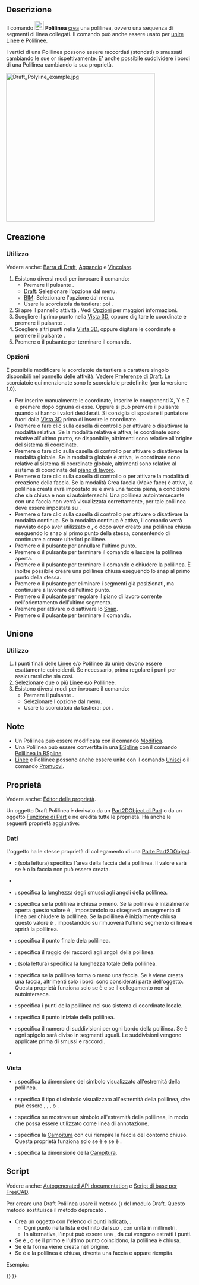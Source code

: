 <languages/>

{{Docnav/it
|[[Draft_Line/it|Linea]]
|[[Draft_Fillet/it|Raccordo]]
|[[Draft_Workbench/it|Draft]]
|IconL=Draft_Line.svg 
|IconR=Draft_Fillet.svg
|IconC=Workbench_Draft.svg
}}

{{GuiCommand/it
|Name=Draft Wire
|Name/it=Draft Polilinea
|MenuLocation=Drafting → Polilinea<br>2D Drafting → Polilinea
|Workbenches=[[Draft_Workbench/it|Draft]], [[BIM_Workbench/it|BIM]]
|Shortcut={{KEY|P}} {{KEY|L}}
|Version=0.7
|SeeAlso=[[Draft_Line/it|Draft Linea]], [[Draft_BSpline/it|Draft BSpline]]
}}

<span id="Description"></span>
==Descrizione== 

Il comando [[Image:Draft_Wire.svg|24px]] '''Polilinea''' [[#Create|crea]] una polilinea, ovvero una sequenza di segmenti di linea collegati. Il comando può anche essere usato per [[#Join|unire]] [[Draft_Line/it|Linee]] e Polilinee.

I vertici di una Polilinea possono essere raccordati (stondati) o smussati cambiando le sue {{PropertyData|Fillet Radius}} or {{PropertyData|Chamfer Size}} rispettivamente. E' anche possibile suddividere i bordi di una Polilinea cambiando la sua {{PropertyData|Subdivisions}} proprietà.

[[Image:Draft_Polyline_example.jpg|400px]]
{{Caption|Polilinea definita da più punti}}

<span id="Create"></span>
==Creazione==

<span id="Usage"></span>
===Utilizzo===

Vedere anche: [[Draft_Tray/it|Barra di Draft]], [[Draft_Snap/it|Aggancio]] e [[Draft_Constrain/it|Vincolare]].

# Esistono diversi modi per invocare il comando:
#* Premere il pulsante {{Button|[[Image:Draft_Wire.svg|16px]] [[Draft_Wire/it|Polilinea]]}}.
#* [[Draft_Workbench/it|Draft]]: Selezionare l'opzione {{MenuCommand|Drafting → [[Image:Draft_Wire.svg|16px]] Polilinea}} dal menu.
#* [[BIM_Workbench/it|BIM]]: Selezionare l'opzione {{MenuCommand|2D Drafting → [[Image:Draft_Wire.svg|16px]] Polilinea}} dal menu.
#* Usare la scorciatoia da tastiera: {{KEY|P}} poi {{KEY|L}}.
# Si apre il pannello attività {{MenuCommand|Polilinea}}. Vedi [[#Options|Opzioni]] per maggiori informazioni.
# Scegliere il primo punto nella [[3D_view/it|Vista 3D]], oppure digitare le coordinate e premere il pulsante {{Button|[[Image:Draft_AddPoint.svg|16px]] Inserisci punto}}.
# Scegliere altri punti nella [[3D_view/it|Vista 3D]], oppure digitare le coordinate e premere il pulsante {{Button|[[Image:Draft_AddPoint.svg|16px]] Inserisci punto}}.
# Premere {{KEY|Esc}} o il pulsante {{Button|Chiudi}} per terminare il comando.

<span id="Options"></span>
===Opzioni===

<div class="mw-translate-fuzzy">
È possibile modificare le scorciatoie da tastiera a carattere singolo disponibili nel pannello delle attività. Vedere [[Draft_Preferences/it|Preferenze di Draft]]. Le scorciatoie qui menzionate sono le scorciatoie predefinite (per la versione 1.0).
</div>

* Per inserire manualmente le coordinate, inserire le componenti X, Y e Z e premere {{KEY|Enter}} dopo ognuna di esse. Oppure si può premere il pulsante {{Button|[[Image:Draft_AddPoint.svg|16px]] Inserisci punto}} quando si hanno i valori desiderati. Si consiglia di spostare il puntatore fuori dalla [[3D_view/it|Vista 3D]] prima di inserire le coordinate.
* Premere {{KEY|R}} o fare clic sulla casella di controllo {{MenuCommand|Relativo}} per attivare o disattivare la modalità relativa. Se la modalità relativa è attiva, le coordinate sono relative all'ultimo punto, se disponibile, altrimenti sono relative all'origine del sistema di coordinate.
* Premere {{KEY|G}} o fare clic sulla casella di controllo {{MenuCommand|Globale}} per attivare o disattivare la modalità globale. Se la modalità globale è attiva, le coordinate sono relative al sistema di coordinate globale, altrimenti sono relative al sistema di coordinate del [[Draft_SelectPlane/it|piano di lavoro]].
* Premere {{KEY|F}} o fare clic sulla casella di controllo {{MenuCommand|Riempimento}}{{VersionNoteMinus/it|1.0}} o {{MenuCommand|Crea faccia}}{{VersionNote/it|1.1}} per attivare la modalità di creazione della faccia. Se la modalità Crea faccia (Make face) è attiva, la polilinea creata avrà {{PropertyData|Make Face}} impostato su {{TRUE}} e avrà una faccia piena, a condizione che sia chiusa e non si autointersechi. Una polilinea autointersecante con una faccia non verrà visualizzata correttamente, per tale polilinea {{PropertyData|Make Face}} deve essere impostata su {{FALSE}}.
* Premere {{KEY|N}} o fare clic sulla casella di controllo {{MenuCommand|Continua}} per attivare o disattivare la modalità continua. Se la modalità continua è attiva, il comando verrà riavviato dopo aver utilizzato {{Button|[[Image:Draft_FinishLine.svg|16px]] Fine}} o {{Button|[[Image:Draft_CloseLine.svg|16px]] Chiudi}}, o dopo aver creato una polilinea chiusa eseguendo lo snap al primo punto della stessa, consentendo di continuare a creare ulteriori polilinee.
* Premere {{KEY|/}} o il pulsante {{Button|[[Image:Draft_UndoLine.svg|16px]] Annulla}} per annullare l'ultimo punto.
* Premere {{KEY|A}} o il pulsante {{Button|[[Image:Draft_FinishLine.svg|16px]] Fine}} per terminare il comando e lasciare la polilinea aperta.
* Premere {{KEY|O}} o il pulsante {{Button|[[Image:Draft_CloseLine.svg|16px]] Chiudi}} per terminare il comando e chiudere la polilinea. È inoltre possibile creare una polilinea chiusa eseguendo lo snap al primo punto della stessa.
* Premere {{KEY|W}} o il pulsante {{Button|[[Image:Draft Wipe.svg|16px]] Pulisci}} per eliminare i segmenti già posizionati, ma continuare a lavorare dall'ultimo punto.
* Premere {{KEY|U}} o il pulsante {{Button|[[Image:Draft SelectPlane.svg|16px]] [[Draft_SelectPlane/it|Imposta il piano di lavoro]]}} per regolare il piano di lavoro corrente nell'orientamento dell'ultimo segmento.
* Premere {{KEY|S}} per attivare o disattivare lo [[Draft_Snap/it|Snap]].
* Premere {{KEY|Esc}} o il pulsante {{Button|Chiudi}} per terminare il comando.

<span id="Join"></span>
==Unione==

<span id="Usage"></span>
===Utilizzo===

# I punti finali delle [[Draft_Line/it|Linee]] e/o Polilinee da unire devono essere esattamente coincidenti. Se necessario, prima regolare i punti per assicurarsi che sia così.
# Selezionare due o più [[Draft_Line/it|Linee]] e/o Polilinee.
# Esistono diversi modi per invocare il comando:
#* Premere il pulsante {{Button|[[Image:Draft_Wire.svg|16px]] [[Draft_Wire/it|Polilinea]]}}.
#* Selezionare l'opzione {{MenuCommand|Drafting → [[Image:Draft_Wire.svg|16px]] Polilinea}} dal menu.
#* Usare la scorciatoia da tastiera: {{KEY|P}} poi {{KEY|L}}.

<span id="Notes"></span>
==Note==

* Un Polilinea può essere modificata con il comando [[Draft_Edit/it|Modifica]].
* Una Polilinea può essere convertita in una [[Draft_BSpline/it|BSpline]] con il comando [[Draft_WireToBSpline/it|Polilinea in BSpline]].
* [[Draft_Line/it|Linee]] e Polilinee possono anche essere unite con il comando [[Draft_Join/it|Unisci]] o il comando [[Draft_Upgrade/it|Promuovi]].

<span id="Properties"></span>
==Proprietà==

Vedere anche: [[Property_editor/it|Editor delle proprietà]].

Un oggetto Draft Polilinea è derivato da un [[Part_Part2DObject/it|Part2DObject di Part]] {{VersionNoteMinus/it|1.0}} o da un oggetto [[Part_Feature/it|Funzione di Part]] {{VersionNotePlus|1.1}} e ne eredita tutte le proprietà. Ha anche le seguenti proprietà aggiuntive:

<span id="Data"></span>
===Dati===

{{TitleProperty|Attachment}}

L'oggetto ha le stesse proprietà di collegamento di una [[Part_Part2DObject/it#Data|Parte Part2DObject]].

{{TitleProperty|Draft}}

* {{PropertyData|Area|Area}}: (sola lettura) specifica l'area della faccia della polilinea. Il valore sarà {{value|0.0}} se {{PropertyData|Make Face}} è {{FALSE}} o la faccia non può essere creata.
* {{PropertyData|Base|Link}}
* {{PropertyData|Chamfer Size|Lenght}}: specifica la lunghezza degli smussi agli angoli della polilinea.
* {{PropertyData|Closed|Bool}}: specifica se la polilinea è chiusa o meno. Se la polilinea è inizialmente aperta questo valore è {{FALSE}}, impostandolo su {{TRUE}} disegnerà un segmento di linea per chiudere la polilinea. Se la polilinea è inizialmente chiusa questo valore è {{TRUE}}, impostandolo su {{FALSE}} rimuoverà l'ultimo segmento di linea e aprirà la polilinea.
* {{PropertyData|End|VectorDistance}}: specifica il punto finale dela polilinea.
* {{PropertyData|Fillet Radius|Lenght}}: specifica il raggio dei raccordi agli angoli della polilinea.
* {{PropertyData|Length|Length}}: (sola lettura) specifica la lunghezza totale della polilinea.
* {{PropertyData|Make Face|Bool}}: specifica se la polilinea forma o meno una faccia. Se è {{TRUE}} viene creata una faccia, altrimenti solo i bordi sono considerati parte dell'oggetto. Questa proprietà funziona solo se {{PropertyData|Closed}} è {{TRUE}} e se il collegamento non si autointerseca.
* {{PropertyData|Points|VectorList}}: specifica i punti della polilinea nel suo sistema di coordinate locale.
* {{PropertyData|Start|VectorDistance}}: specifica il punto iniziale della polilinea.
* {{PropertyData|Subdivisions|Integer}}: specifica il numero di suddivisioni per ogni bordo della polilinea. Se è {{value|1}} ogni spigolo sarà diviso in {{value|2}} segmenti uguali. Le suddivisioni vengono applicate prima di smussi e raccordi.
* {{PropertyData|Tool|Link}}

<span id="View"></span>
===Vista===

{{TitleProperty|Draft}}

<div class="mw-translate-fuzzy">
* {{PropertyView|Arrow Size|Lenght}}: specifica la dimensione del simbolo visualizzato all'estremità della polilinea.
* {{PropertyView|Arrow Type|Enumeration}}: specifica il tipo di simbolo visualizzato all'estremità della polilinea, che può essere {{value|Dot}}, {{value|Circle}}, {{value|Arrow}}, {{value|Tick}} o {{value|Tick-2}}.
* {{PropertyView|End Arrow|Bool}}: specifica se mostrare un simbolo all'estremità della polilinea, in modo che possa essere utilizzato come linea di annotazione.
* {{PropertyView|Pattern|Enumeration}}: specifica la [[Draft_Pattern/it|Campitura]] con cui riempire la faccia del contorno chiuso. Questa proprietà funziona solo se {{PropertyData|Make Face}} è {{TRUE}} e se {{PropertyView|Display Mode}} è {{value|Flat Lines}}.
* {{PropertyView|Pattern Size|Float}}: specifica la dimensione della [[Draft_Pattern/it|Campitura]].
</div>

<span id="Scripting"></span>
== Script ==

Vedere anche: [https://freecad.github.io/SourceDoc/ Autogenerated API documentation] e [[FreeCAD_Scripting_Basics/it|Script di base per FreeCAD]].

Per creare una Draft Polilinea usare il metodo {{incode|make_wire}} ({{Version/it|0.19}}) del modulo Draft. Questo metodo sostituisce il metodo deprecato {{incode|makeWire}}.

{{Code|code=
wire = make_wire(pointslist, closed=False, placement=None, face=None, support=None)
wire = make_wire(Part.Wire, closed=False, placement=None, face=None, support=None)
}}

* Crea un oggetto {{incode|Wire}} con l'elenco di punti indicato, {{incode|pointslist}}.
** Ogni punto nella lista è definito dal suo {{incode|FreeCAD.Vector}}, con unità in millimetri.
** In alternativa, l'input può essere una {{incode|Part.Wire}}, da cui vengono estratti i punti.
* Se {{incode|closed}} è {{incode|True}}, o se il primo e l'ultimo punto coincidono, la polilinea è chiusa.
* Se {{incode|placement}} è {{incode|None}} la forma viene creata nell'origine.
* Se {{incode|face}} è {{incode|True}} e la polilinea è chiusa, diventa  una faccia e appare riempita.

Esempio: 

{{Code|code=
import FreeCAD as App
import Draft

doc = App.newDocument()

p1 = App.Vector(0, 0, 0)
p2 = App.Vector(1000, 1000, 0)
p3 = App.Vector(2000, 0, 0)

wire1 = Draft.make_wire([p1, p2, p3], closed=True)
wire2 = Draft.make_wire([p1, 2*p3, 1.3*p2], closed=True)
wire3 = Draft.make_wire([1.3*p3, p1, -1.7*p2], closed=True)

doc.recompute()
}}


{{Docnav/it
|[[Draft_Line/it|Linea]]
|[[Draft_Fillet/it|Raccordo]]
|[[Draft_Workbench/it|Draft]]
|IconL=Draft_Line.svg 
|IconR=Draft_Fillet.svg
|IconC=Workbench_Draft.svg
}}

{{Draft Tools navi{{#translation:}}}}
{{Userdocnavi{{#translation:}}}}